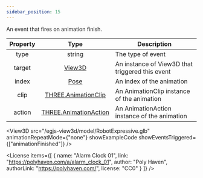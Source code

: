 ```yaml
---
sidebar_position: 15
---
```



An event that fires on animation finish.

|Property|Type|Description|
|:---:|:---:|---|
|type|string|The type of event|
|target|[View3D](/docs/api/View3D)|An instance of View3D that triggered this event|
|index|[Pose](/docs/api/Pose)|An index of the animation|
|clip|[THREE.AnimationClip](https://threejs.org/docs/#api/en/animation/AnimationClip)|An AnimationClip instance of the animation|
|action|[THREE.AnimationAction](https://threejs.org/docs/#api/en/animation/AnimationAction)|An AnimationAction instance of the animation|

<View3D
  src="/egjs-view3d/model/RobotExpressive.glb"
  animationRepeatMode={"none"}
  showExampleCode
  showEventsTriggered={["animationFinished"]} />

<License items={[
  {
    name: "Alarm Clock 01",
    link: "https://polyhaven.com/a/alarm_clock_01",
    author: "Poly Haven",
    authorLink: "https://polyhaven.com/",
    license: "CC0"
  }
]} />
